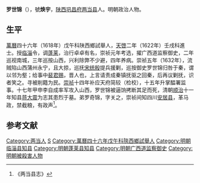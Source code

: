 '''罗世锦'''（{{bd|？||1644年||}}），號'''焕宇'''，[[陕西|陕西]][[巩昌府|巩昌府]][[两当县|两当县]]人。明朝政治人物。

==生平==
[[萬曆|萬曆]]四十六年（1618年）戊午科陕西鄉試舉人，[[天啓|天啓]]二年（1622年）壬戌科進士。授[[临淄|临淄]]令，调[[蓬莱|蓬莱]]，治行卓卓有名，崇祯元年考选，擢广西道监察御史，二年巡视南城，三年巡按山西，兴利除弊不少避，四年养病。崇祯五年（1632年），流贼陷山西蒲州永宁，且大掠，巡抚[[宋统殷|宋统殷]]提兵援剿，巡按御史罗世锦归咎于秦，谓以邻为壑；给事中[[裴君赐|裴君赐]]，晋人也，上言请责成秦镇抚驱之回秦，后再议剿抚，识者笑之。寻被削籍为民。[[崇祯|崇祯]]十四年补应天府简较（检校），十五年升掌醖署监事。十七年甲申李自成率军攻入山西，罗世锦被逼饷拷断其足而死，清朝[[顺治|顺治]]十一年知县[[蒋大震|蒋大震]]为志其患烈于墓。弟罗奇锦，字关之，崇祯间知四川[[安居县|安居县]]，革马政，禁截粮，有政声<ref>《两当县志》</ref>。

==参考文献==
{{reflist}}

{{start box}}
{{s-off}}
{{s-before|[[王夢尹|王夢尹]]}}
{{s-title|明朝臨淄縣知縣|天啟年間}}
{{s-after|[[耿胤樓|耿胤樓]]}}
{{end box}}

{{天啓二年壬戌科殿試金榜}}
{{明朝官员小作品}}
{{Authority control}}

{{DEFAULTSORT:}}
[[Category:两当人|Category:两当人]]
[[Category:罗姓|S]]
[[Category:萬曆四十六年戊午科陝西鄉試舉人|Category:萬曆四十六年戊午科陝西鄉試舉人]]
[[Category:明朝临淄县知县|Category:明朝临淄县知县]]
[[Category:明朝蓬莱县知县|Category:明朝蓬莱县知县]]
[[Category:明朝广西道监察御史|Category:明朝广西道监察御史]]
[[Category:明朝被殺害人物|Category:明朝被殺害人物]]